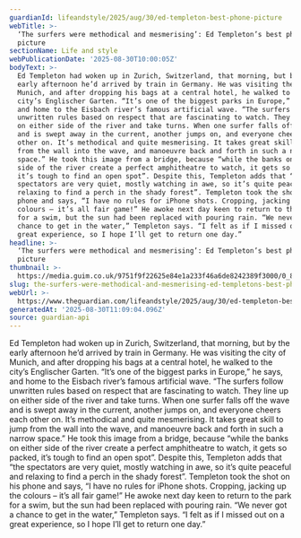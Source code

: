 ```yaml
---
guardianId: lifeandstyle/2025/aug/30/ed-templeton-best-phone-picture
webTitle: >-
  ‘The surfers were methodical and mesmerising’: Ed Templeton’s best phone
  picture
sectionName: Life and style
webPublicationDate: '2025-08-30T10:00:05Z'
bodyText: >-
  Ed Templeton had woken up in Zurich, Switzerland, that morning, but by the
  early afternoon he’d arrived by train in Germany. He was visiting the city of
  Munich, and after dropping his bags at a central hotel, he walked to the
  city’s Englischer Garten. “It’s one of the biggest parks in Europe,” he says,
  and home to the Eisbach river’s famous artificial wave. “The surfers follow
  unwritten rules based on respect that are fascinating to watch. They line up
  on either side of the river and take turns. When one surfer falls off the wave
  and is swept away in the current, another jumps on, and everyone cheers each
  other on. It’s methodical and quite mesmerising. It takes great skill to jump
  from the wall into the wave, and manoeuvre back and forth in such a narrow
  space.” He took this image from a bridge, because “while the banks on either
  side of the river create a perfect amphitheatre to watch, it gets so packed,
  it’s tough to find an open spot”. Despite this, Templeton adds that “the
  spectators are very quiet, mostly watching in awe, so it’s quite peaceful and
  relaxing to find a perch in the shady forest”. Templeton took the shot on his
  phone and says, “I have no rules for iPhone shots. Cropping, jacking up the
  colours – it’s all fair game!” He awoke next day keen to return to the park
  for a swim, but the sun had been replaced with pouring rain. “We never got a
  chance to get in the water,” Templeton says. “I felt as if I missed out on a
  great experience, so I hope I’ll get to return one day.”
headline: >-
  ‘The surfers were methodical and mesmerising’: Ed Templeton’s best phone
  picture
thumbnail: >-
  https://media.guim.co.uk/9751f9f22625e84e1a233f46a6de8242389f3000/0_800_3024_2419/500.jpg
slug: the-surfers-were-methodical-and-mesmerising-ed-templetons-best-phone-picture
webUrl: >-
  https://www.theguardian.com/lifeandstyle/2025/aug/30/ed-templeton-best-phone-picture
generatedAt: '2025-08-30T11:09:04.096Z'
source: guardian-api
---
```

Ed Templeton had woken up in Zurich, Switzerland, that morning, but by the early afternoon he’d arrived by train in Germany. He was visiting the city of Munich, and after dropping his bags at a central hotel, he walked to the city’s Englischer Garten. “It’s one of the biggest parks in Europe,” he says, and home to the Eisbach river’s famous artificial wave. “The surfers follow unwritten rules based on respect that are fascinating to watch. They line up on either side of the river and take turns. When one surfer falls off the wave and is swept away in the current, another jumps on, and everyone cheers each other on. It’s methodical and quite mesmerising. It takes great skill to jump from the wall into the wave, and manoeuvre back and forth in such a narrow space.” He took this image from a bridge, because “while the banks on either side of the river create a perfect amphitheatre to watch, it gets so packed, it’s tough to find an open spot”. Despite this, Templeton adds that “the spectators are very quiet, mostly watching in awe, so it’s quite peaceful and relaxing to find a perch in the shady forest”. Templeton took the shot on his phone and says, “I have no rules for iPhone shots. Cropping, jacking up the colours – it’s all fair game!” He awoke next day keen to return to the park for a swim, but the sun had been replaced with pouring rain. “We never got a chance to get in the water,” Templeton says. “I felt as if I missed out on a great experience, so I hope I’ll get to return one day.”
